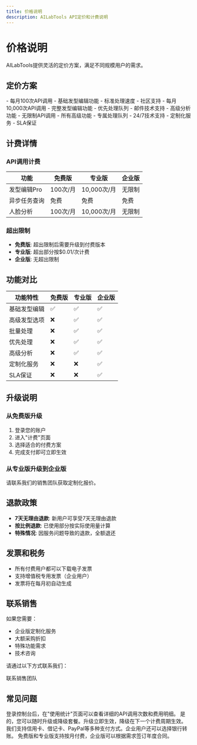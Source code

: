 ```yaml
---
title: 价格说明
description: AILabTools API定价和计费说明
---
```


# 价格说明

AILabTools提供灵活的定价方案，满足不同规模用户的需求。

## 定价方案

<Grid cols={3}>
<Card title="免费版">
- 每月100次API调用
- 基础发型编辑功能
- 标准处理速度
- 社区支持
</Card>

<Card title="专业版">
- 每月10,000次API调用
- 完整发型编辑功能
- 优先处理队列
- 邮件技术支持
- 高级分析功能
</Card>

<Card title="企业版">
- 无限制API调用
- 所有高级功能
- 专属处理队列
- 24/7技术支持
- 定制化服务
- SLA保证
</Card>
</Grid>

## 计费详情

### API调用计费

| 功能 | 免费版 | 专业版 | 企业版 |
|------|--------|--------|--------|
| 发型编辑Pro | 100次/月 | 10,000次/月 | 无限制 |
| 异步任务查询 | 免费 | 免费 | 免费 |
| 人脸分析 | 100次/月 | 10,000次/月 | 无限制 |

### 超出限制

- **免费版**: 超出限制后需要升级到付费版本
- **专业版**: 超出部分按$0.01/次计费
- **企业版**: 无超出限制

## 功能对比

| 功能特性 | 免费版 | 专业版 | 企业版 |
|----------|--------|--------|--------|
| 基础发型编辑 | ✅ | ✅ | ✅ |
| 高级发型选项 | ❌ | ✅ | ✅ |
| 批量处理 | ❌ | ✅ | ✅ |
| 优先处理 | ❌ | ✅ | ✅ |
| 高级分析 | ❌ | ✅ | ✅ |
| 定制化服务 | ❌ | ❌ | ✅ |
| SLA保证 | ❌ | ❌ | ✅ |

## 升级说明

### 从免费版升级

1. 登录您的账户
2. 进入"计费"页面
3. 选择适合的付费方案
4. 完成支付即可立即生效

### 从专业版升级到企业版

请联系我们的销售团队获取定制化报价。

## 退款政策

- **7天无理由退款**: 新用户可享受7天无理由退款
- **按比例退款**: 已使用部分按实际使用量计算
- **特殊情况**: 因服务问题导致的退款，全额退还

## 发票和税务

- 所有付费用户都可以下载电子发票
- 支持增值税专用发票（企业用户）
- 发票将在每月初自动生成

## 联系销售

如果您需要：
- 企业版定制化服务
- 大额采购折扣
- 特殊功能需求
- 技术咨询

请通过以下方式联系我们：

<CTA href="mailto:sales@ailabtools.com">
  联系销售团队
</CTA>

## 常见问题

<Accordion>
<AccordionItem title="如何查看我的使用量？">
登录控制台后，在"使用统计"页面可以查看详细的API调用次数和费用明细。
</AccordionItem>

<AccordionItem title="可以随时更改套餐吗？">
是的，您可以随时升级或降级套餐。升级立即生效，降级在下一个计费周期生效。
</AccordionItem>

<AccordionItem title="支持哪些支付方式？">
我们支持信用卡、借记卡、PayPal等多种支付方式。企业用户还可以选择银行转账。
</AccordionItem>

<AccordionItem title="有长期合同吗？">
免费版和专业版支持按月付费，企业版可以根据需求签订年度合同。
</AccordionItem>
</Accordion>
